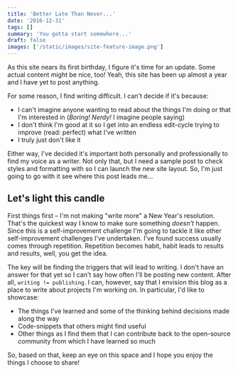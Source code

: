 ```yaml
---
title: 'Better Late Than Never...'
date: '2016-12-31'
tags: []
summary: 'You gotta start somewhere...'
draft: false
images: ['/static/images/site-feature-image.png']
---
```


As this site nears its first birthday, I figure it's time for an update. Some actual content might be nice, too! Yeah, this site has been up almost a year and I have yet to post anything.

For some reason, I find writing difficult. I can't decide if it's because:

- I can't imagine anyone wanting to read about the things I'm doing or that I'm interested in (_Boring! Nerdy!_ I imagine people saying)
- I don't think I'm good at it so I get into an endless edit-cycle trying to improve (read: perfect) what I've written
- I truly just don't like it

Either way, I've decided it's important both personally and professionally to find my voice as a writer. Not only that, but I need a sample post to check styles and formatting with so I can launch the new site layout. So, I'm just going to go with it see where this post leads me...

## Let's light this candle

First things first &ndash; I'm not making "write more" a New Year's resolution. That's the quickest way I know to make sure something _doesn't_ happen. Since this is a self-improvement challenge I'm going to tackle it like other self-improvement challenges I've undertaken. I've found success usually comes through repetition. Repetition becomes habit, habit leads to results and results, well, you get the idea.

The key will be finding the triggers that will lead to writing. I don't have an answer for that yet so I can't say how often I'll be posting new content. After all, `writing != publishing`. I can, however, say that I envision this blog as a place to write about projects I'm working on. In particular, I'd like to showcase:

- The things I've learned and some of the thinking behind decisions made along the way
- Code-snippets that others might find useful
- Other things as I find them that I can contribute back to the open-source community from which I have learned so much

So, based on that, keep an eye on this space and I hope you enjoy the things I choose to share!
